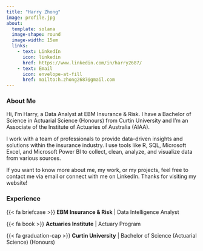 ```yaml
---
title: "Harry Zhong"
image: profile.jpg
about:
  template: solana
  image-shape: round
  image-width: 15em
  links: 
    - text: LinkedIn
      icon: linkedin
      href: https://www.linkedin.com/in/harry2687/
    - text: Email
      icon: envelope-at-fill
      href: mailto:h.zhong2687@gmail.com
---
```


### About Me

Hi, I’m Harry, a Data Analyst at EBM Insurance & Risk. I have a Bachelor of Science in Actuarial Science (Honours) from Curtin University and I’m an Associate of the Institute of Actuaries of Australia (AIAA).

I work with a team of professionals to provide data-driven insights and solutions within the insurance industry. I use tools like R, SQL, Microsoft Excel, and Microsoft Power BI to collect, clean, analyze, and visualize data from various sources.

If you want to know more about me, my work, or my projects, feel free to contact me via email or connect with me on LinkedIn. Thanks for visiting my website!

### Experience

{{< fa briefcase >}} **EBM Insurance & Risk** | Data Intelligence Analyst  

{{< fa book >}} **Actuaries Institute** | Actuary Program

{{< fa graduation-cap >}} **Curtin University** | Bachelor of Science (Actuarial Science) (Honours)


